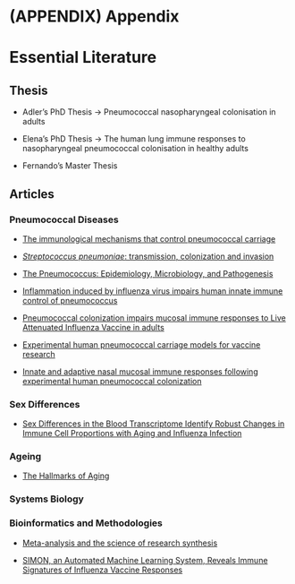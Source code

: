 # (APPENDIX) Appendix {-}

# Essential Literature

## Thesis

-   Adler's PhD Thesis &rarr; Pneumococcal nasopharyngeal colonisation in adults

-   Elena's PhD Thesis &rarr; The human lung immune responses to nasopharyngeal pneumococcal colonisation in healthy adults

-   Fernando's Master Thesis

## Articles

### Pneumococcal Diseases

-   [The immunological mechanisms that control pneumococcal carriage](https://journals.plos.org/plospathogens/article?id=10.1371/journal.ppat.1006665)

-   [*Streptococcus pneumoniae*: transmission, colonization and invasion](https://pubmed.ncbi.nlm.nih.gov/29599457/)

-   [The Pneumococcus: Epidemiology, Microbiology, and Pathogenesis](https://pubmed.ncbi.nlm.nih.gov/23818515/)

-   [Inflammation induced by influenza virus impairs human innate immune control of pneumococcus](https://pubmed.ncbi.nlm.nih.gov/30374129/)
 
-   [Pneumococcal colonization impairs mucosal immune responses to Live Attenuated Influenza Vaccine in adults](https://www.researchgate.net/publication/348794084_Pneumococcal_colonization_impairs_mucosal_immune_responses_to_Live_Attenuated_Influenza_Vaccine_in_adults)
 
-   [Experimental human pneumococcal carriage models for vaccine research]()
-   [Innate and adaptive nasal mucosal immune responses following experimental human pneumococcal colonization]()

### Sex Differences

-   [Sex Differences in the Blood Transcriptome Identify Robust Changes in Immune Cell Proportions with Aging and Influenza Infection](https://www.sciencedirect.com/science/article/pii/S2211124719313191)

### Ageing
- [The Hallmarks of Aging](https://www.cell.com/fulltext/S0092-8674(13)00645-4)
 
 
### Systems Biology

### Bioinformatics and Methodologies

-   [Meta-analysis and the science of research synthesis](https://www.nature.com/articles/nature25753)

```{=html}
<!-- -->
```
-   [SIMON, an Automated Machine Learning System, Reveals Immune Signatures of Influenza Vaccine Responses](https://pubmed.ncbi.nlm.nih.gov/31201239/)
